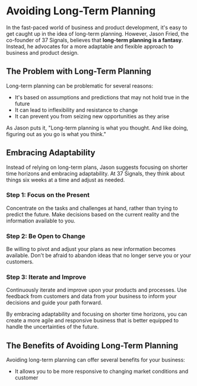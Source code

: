 
# Avoiding Long-Term Planning

In the fast-paced world of business and product development, it's easy to get caught up in the idea of long-term planning. However, Jason Fried, the co-founder of 37 Signals, believes that **long-term planning is a fantasy**. Instead, he advocates for a more adaptable and flexible approach to business and product design.

## The Problem with Long-Term Planning

Long-term planning can be problematic for several reasons:

- It's based on assumptions and predictions that may not hold true in the future
- It can lead to inflexibility and resistance to change
- It can prevent you from seizing new opportunities as they arise

As Jason puts it, "Long-term planning is what you thought. And like doing, figuring out as you go is what you think."

## Embracing Adaptability

Instead of relying on long-term plans, Jason suggests focusing on shorter time horizons and embracing adaptability. At 37 Signals, they think about things six weeks at a time and adjust as needed.

<Steps>

### Step 1: Focus on the Present

Concentrate on the tasks and challenges at hand, rather than trying to predict the future. Make decisions based on the current reality and the information available to you.

### Step 2: Be Open to Change

Be willing to pivot and adjust your plans as new information becomes available. Don't be afraid to abandon ideas that no longer serve you or your customers.

### Step 3: Iterate and Improve

Continuously iterate and improve upon your products and processes. Use feedback from customers and data from your business to inform your decisions and guide your path forward.

</Steps>

<Callout>
By embracing adaptability and focusing on shorter time horizons, you can create a more agile and responsive business that is better equipped to handle the uncertainties of the future.
</Callout>

## The Benefits of Avoiding Long-Term Planning

Avoiding long-term planning can offer several benefits for your business:

- It allows you to be more responsive to changing market conditions and customer